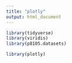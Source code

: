 ```yaml
---
title: "plotly"
output: html_document
---
```


```r
library(tidyverse)
library(viridis)
library(p8105.datasets)

library(plotly)
```

